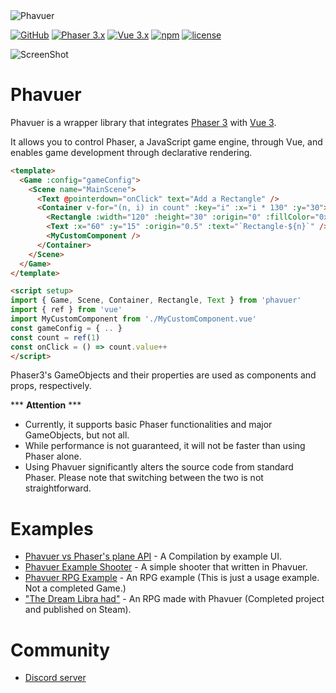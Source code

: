 
<Meta title="Home" />

<div class="Cover">
  <img src="/logo.png" alt="Phavuer" />

  [![GitHub](https://img.shields.io/badge/GitHub-Phavuer-green.svg?style=for-the-badge)](https://github.com/laineus/phavuer)
  [![Phaser 3.x](https://img.shields.io/badge/Phaser-3.x-green.svg?style=for-the-badge)](https://github.com/photonstorm/phaser)
  [![Vue 3.x](https://img.shields.io/badge/Vue-3.x-green.svg?style=for-the-badge)](https://github.com/vuejs/vue-next)
  [![npm](https://img.shields.io/npm/v/phavuer.svg?style=for-the-badge)](https://www.npmjs.com/package/phavuer)
  [![license](https://img.shields.io/github/license/laineus/phavuer.svg?style=for-the-badge&color=blue)](https://github.com/laineus/phavuer/blob/master/LICENSE)

  <img src="/ss.png" alt="ScreenShot" />
</div>

# Phavuer

Phavuer is a wrapper library that integrates [Phaser 3](https://github.com/photonstorm/phaser) with [Vue 3](https://github.com/vuejs/vue-next).  

It allows you to control Phaser, a JavaScript game engine, through Vue, and enables game development through declarative rendering.

```html
<template>
  <Game :config="gameConfig">
    <Scene name="MainScene">
      <Text @pointerdown="onClick" text="Add a Rectangle" />
      <Container v-for="(n, i) in count" :key="i" :x="i * 130" :y="30">
        <Rectangle :width="120" :height="30" :origin="0" :fillColor="0x333333" />
        <Text :x="60" :y="15" :origin="0.5" :text="`Rectangle-${n}`" />
        <MyCustomComponent />
      </Container>
    </Scene>
  </Game>
</template>

<script setup>
import { Game, Scene, Container, Rectangle, Text } from 'phavuer'
import { ref } from 'vue'
import MyCustomComponent from './MyCustomComponent.vue'
const gameConfig = { .. }
const count = ref(1)
const onClick = () => count.value++
</script>
```

Phaser3's GameObjects and their properties are used as components and props, respectively.  

\*\*\* **Attention** \*\*\*

- Currently, it supports basic Phaser functionalities and major GameObjects, but not all.
- While performance is not guaranteed, it will not be faster than using Phaser alone.
- Using Phavuer significantly alters the source code from standard Phaser. Please note that switching between the two is not straightforward.

# Examples

- [Phavuer vs Phaser's plane API](https://codepen.io/laineus/pen/pobgxdE?editors=0010) - A Compilation by example UI.
- [Phavuer Example Shooter](https://github.com/laineus/phavuer-example) - A simple shooter that written in Phavuer.
- [Phavuer RPG Example](https://github.com/laineus/phavuer-rpg-example) - An RPG example (This is just a usage example. Not a completed Game.)
- ["The Dream Libra had"](https://github.com/laineus/libra) - An RPG made with Phavuer (Completed project and published on Steam).

# Community

- [Discord server](https://discord.gg/W9xJNWQZQv)
